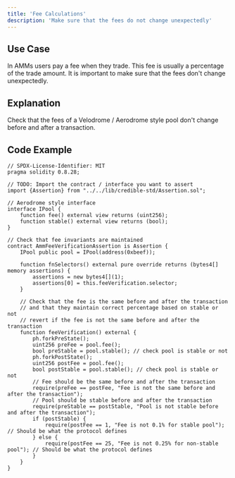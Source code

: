 ```yaml
---
title: 'Fee Calculations'
description: 'Make sure that the fees do not change unexpectedly'
---
```


## Use Case
In AMMs users pay a fee when they trade. This fee is usually a percentage of the trade amount.
It is important to make sure that the fees don't change unexpectedly.

## Explanation
Check that the fees of a Velodrome / Aerodrome style pool don't change before and after a transaction.

## Code Example
```solidity
// SPDX-License-Identifier: MIT
pragma solidity 0.8.28;

// TODO: Import the contract / interface you want to assert
import {Assertion} from "../../lib/credible-std/Assertion.sol";

// Aerodrome style interface
interface IPool {
    function fee() external view returns (uint256);
    function stable() external view returns (bool);
}

// Check that fee invariants are maintained
contract AmmFeeVerificationAssertion is Assertion {
    IPool public pool = IPool(address(0xbeef));

    function fnSelectors() external pure override returns (bytes4[] memory assertions) {
        assertions = new bytes4[](1);
        assertions[0] = this.feeVerification.selector;
    }

    // Check that the fee is the same before and after the transaction
    // and that they maintain correct percentage based on stable or not
    // revert if the fee is not the same before and after the transaction
    function feeVerification() external {
        ph.forkPreState();
        uint256 preFee = pool.fee();
        bool preStable = pool.stable(); // check pool is stable or not
        ph.forkPostState();
        uint256 postFee = pool.fee();
        bool postStable = pool.stable(); // check pool is stable or not
        // Fee should be the same before and after the transaction
        require(preFee == postFee, "Fee is not the same before and after the transaction");
        // Pool should be stable before and after the transaction
        require(preStable == postStable, "Pool is not stable before and after the transaction");
        if (postStable) {
            require(postFee == 1, "Fee is not 0.1% for stable pool"); // Should be what the protocol defines
        } else {
            require(postFee == 25, "Fee is not 0.25% for non-stable pool"); // Should be what the protocol defines
        }
    }
}
```